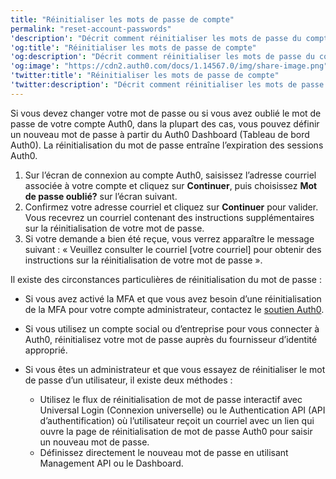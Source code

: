 ```yaml
---
title: "Réinitialiser les mots de passe de compte"
permalink: "reset-account-passwords"
'description': "Décrit comment réinitialiser les mots de passe du compte Auth0."
'og:title': "Réinitialiser les mots de passe de compte"
'og:description': "Décrit comment réinitialiser les mots de passe du compte Auth0."
'og:image': "https://cdn2.auth0.com/docs/1.14567.0/img/share-image.png"
'twitter:title': "Réinitialiser les mots de passe de compte"
'twitter:description': "Décrit comment réinitialiser les mots de passe du compte Auth0."
---
```


Si vous devez changer votre mot de passe ou si vous avez oublié le mot de passe de votre compte Auth0, dans la plupart des cas, vous pouvez définir un nouveau mot de passe à partir du <Tooltip href="/docs/fr-ca/glossary?term=auth0-dashboard" tip="Auth0 Dashboard
Principal produit d’Auth0 pour configurer vos services." cta="Voir le glossaire">Auth0 Dashboard</Tooltip> (Tableau de bord Auth0). La réinitialisation du mot de passe entraîne l’expiration des sessions Auth0.

1. Sur l’écran de connexion au compte Auth0, saisissez l’adresse courriel associée à votre compte et cliquez sur **Continuer**, puis choisissez **Mot de passe oublié?** sur l’écran suivant.
2. Confirmez votre adresse courriel et cliquez sur **Continuer** pour valider. Vous recevrez un courriel contenant des instructions supplémentaires sur la réinitialisation de votre mot de passe.
3. Si votre demande a bien été reçue, vous verrez apparaître le message suivant : « Veuillez consulter le courriel [votre courriel] pour obtenir des instructions sur la réinitialisation de votre mot de passe ».

Il existe des circonstances particulières de réinitialisation du mot de passe :

* Si vous avez activé la <Tooltip href="/docs/fr-ca/glossary?term=multifactor-authentication" tip="Authentification multifacteur (MFA)
Processus d’authentification de l’utilisateur qui utilise un facteur en plus du nom d’utilisateur et du mot de passe, tel qu’un code par SMS." cta="Voir le glossaire">MFA</Tooltip> et que vous avez besoin d’une réinitialisation de la MFA pour votre compte administrateur, contactez le [soutien Auth0](https://support.auth0.com).
* Si vous utilisez un compte social ou d’entreprise pour vous connecter à Auth0, réinitialisez votre mot de passe auprès du fournisseur d’identité approprié.
* Si vous êtes un administrateur et que vous essayez de réinitialiser le mot de passe d’un utilisateur, il existe deux méthodes :

  + Utilisez le flux de réinitialisation de mot de passe interactif avec Universal Login (Connexion universelle) ou le Authentication API (API d’authentification) où l’utilisateur reçoit un courriel avec un lien qui ouvre la page de réinitialisation de mot de passe Auth0 pour saisir un nouveau mot de passe.
  + Définissez directement le nouveau mot de passe en utilisant Management API ou le Dashboard.